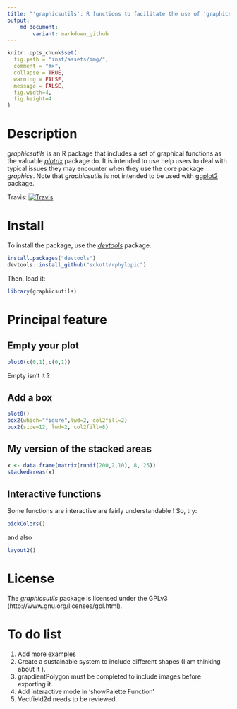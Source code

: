 ```yaml
---
title: "'graphicsutils': R functions to facilitate the use of 'graphics'"
output:
    md_document:
        variant: markdown_github
---
```



```r
knitr::opts_chunk$set(
  fig.path = "inst/assets/img/",
  comment = "#>",
  collapse = TRUE,
  warning = FALSE,
  message = FALSE,
  fig.width=4,
  fig.height=4
)
```


# Description

*graphicsutils* is an R package that includes a set of graphical functions as the valuable [*plotrix*](http://cran.r-project.org/web/packages/plotrix/index.html) package do. It is intended to use help users to deal with typical issues they may encounter when they use the core package *graphics*. Note that *graphicsutils* is not intended to be used with [ggplot2](http://cran.r-project.org/web/packages/ggplot2/index.html) package.

Travis: [![Travis](https://travis-ci.org/KevCaz/graphicsutils.svg?branch=master)](https://travis-ci.org/KevCaz/graphicsutils)



# Install

To install the package, use the [*devtools*](http://cran.r-project.org/web/packages/devtools/index.html) package.

```r
install.packages("devtools")
devtools::install_github("sckott/rphylopic")
```

Then, load it:

```r
library(graphicsutils)
```


# Principal feature

## Empty your plot

```r
plot0(c(0,1),c(0,1))
```
Empty isn't it ?

## Add a box

```r
plot0()
box2(which="figure",lwd=2, col2fill=2)
box2(side=12, lwd=2, col2fill=8)
```

## My version of the stacked areas

```r
x <- data.frame(matrix(runif(200,2,10), 8, 25))
stackedareas(x)
```



## Interactive functions

Some functions are interactive are fairly understandable !
So, try:

```r
pickColors()
```
and also

```r
layout2()
```





# License
The *graphicsutils* package is licensed under the GPLv3 (http://www.gnu.org/licenses/gpl.html).



# To do list

1. Add more examples
2. Create a sustainable system to include different shapes (I am thinking about it ).
2. grapdientPolygon must be completed to include images before exporting it.
2. Add interactive mode in 'showPalette Function'
2. Vectfield2d needs to be reviewed.
